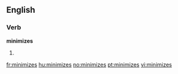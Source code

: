 ==English==

===Verb===
'''minimizes'''

# {{third-person singular of|[[minimize]]}}

[[fr:minimizes]]
[[hu:minimizes]]
[[no:minimizes]]
[[pt:minimizes]]
[[vi:minimizes]]
